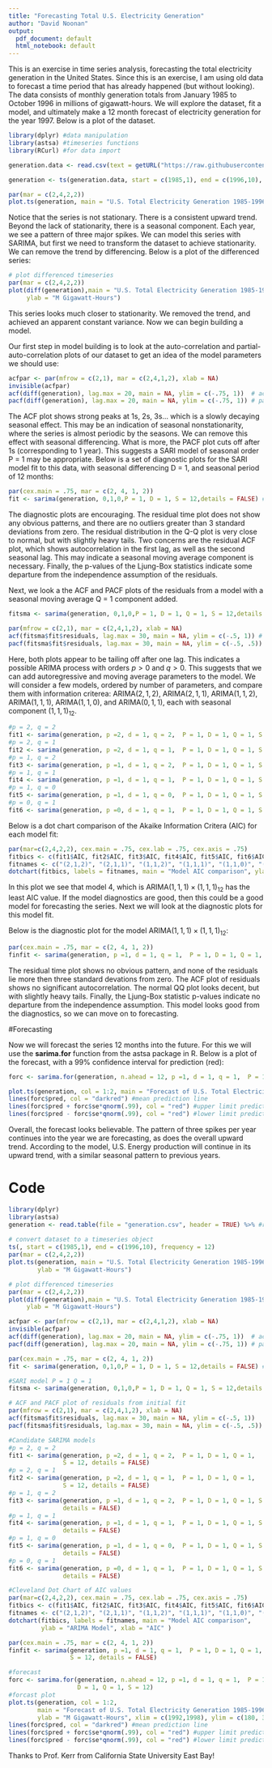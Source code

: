 ```yaml
---
title: "Forecasting Total U.S. Electricity Generation"
author: "David Noonan"
output:
  pdf_document: default
  html_notebook: default
---
```


This is an exercise in time series analysis, forecasting the total electricity generation in the United States. Since this is an exercise, I am using old data to forecast a time period that has already happened (but without looking). The data consists of monthly generation totals from January 1985 to October 1996 in millions of gigawatt-hours. We will explore the dataset, fit a model, and ultimately make a 12 month forecast of electricity generation for the year 1997. Below is a plot of the dataset.

```r
library(dplyr) #data manipulation
library(astsa) #timeseries functions
library(RCurl) #for data import

generation.data <- read.csv(text = getURL("https://raw.githubusercontent.com/DavidNoonan/Electricity-Generation-Forecasting-Project/master/generation.csv"),header = TRUE)

generation <- ts(generation.data, start = c(1985,1), end = c(1996,10), frequency = 12) # convert dataset to a timeseries object
```

```r
par(mar = c(2,4,2,2))
plot.ts(generation, main = "U.S. Total Electricity Generation 1985-1996", ylab = "M Gigawatt-Hours")
```


Notice that the series is not stationary.  There is a consistent upward trend. Beyond the lack of stationarity, there is a seasonal component.  Each year, we see a pattern of three major spikes. We can model this series with SARIMA, but first we need to transform the dataset to achieve stationarity. We can remove the trend by differencing. Below is a plot of the differenced series:

```r
# plot differenced timeseries
par(mar = c(2,4,2,2))
plot(diff(generation),main = "U.S. Total Electricity Generation 1985-1996 (differenced)",
     ylab = "M Gigawatt-Hours") 
```

This series looks much closer to stationarity. We removed the trend, and achieved an apparent constant variance. Now we can begin building a model. \newpage


Our first step in model building is to look at the auto-correlation and partial-auto-correlation plots of our dataset to get an idea of the model parameters we should use:

```r
acfpar <- par(mfrow = c(2,1), mar = c(2,4,1,2), xlab = NA)
invisible(acfpar)
acf(diff(generation), lag.max = 20, main = NA, ylim = c(-.75, 1))  # acf plot
pacf(diff(generation), lag.max = 20, main = NA, ylim = c(-.75, 1)) # pacf plot
```

The ACF plot shows strong peaks at 1s, 2s, 3s... which is a slowly decaying seasonal effect. This may be an indication of seasonal nonstationarity, where the series is almost periodic by the seasons.  We can remove this effect with seasonal differencing.  What is more, the PACF plot cuts off after 1s (corresponding to 1 year). This suggests a SARI model of seasonal order P = 1 may be appropriate.  Below is a set of diagnostic plots for the SARI model fit to this data, with seasonal differencing D = 1, and seasonal period of 12 months:

```r
par(cex.main = .75, mar = c(2, 4, 1, 2))
fit <- sarima(generation, 0,1,0,P = 1, D = 1, S = 12,details = FALSE) #SARI model
```
The diagnostic plots are encouraging.  The residual time plot does not show any obvious patterns, and there are no outliers greater than 3 standard deviations from zero. The residual distribution in the Q-Q plot is very close to normal, but with slightly heavy tails. Two concerns are the residual ACF plot, which shows autocorrelation in the first lag, as well as the second seasonal lag. This may indicate a seasonal moving average component is necessary. Finally, the p-values of the Ljung-Box statistics indicate some departure from the independence assumption of the residuals.  \par \newpage
Next, we look a the ACF and PACF plots of the residuals from a model with a seasonal moving average Q = 1 component added.
```r
fitsma <- sarima(generation, 0,1,0,P = 1, D = 1, Q = 1, S = 12,details = FALSE) #SARI model P = 1 Q = 1
```

```r
par(mfrow = c(2,1), mar = c(2,4,1,2), xlab = NA)
acf(fitsma$fit$residuals, lag.max = 30, main = NA, ylim = c(-.5, 1)) # ACF plot of residuals
pacf(fitsma$fit$residuals, lag.max = 30, main = NA, ylim = c(-.5, .5)) # ACF plot of residuals

```

Here, both plots appear to be tailing off after one lag.  This indicates a possible ARIMA process with orders $p > 0$ and $q > 0$. This suggests that we can add autoregressive and moving average parameters to the model. We will consider a few models, ordered by number of parameters, and compare them with information criterea: 
ARIMA$(2,1,2)$, ARIMA$(2,1,1)$, ARIMA$(1,1,2)$, ARIMA$(1,1,1)$, ARIMA$(1,1,0)$, and ARIMA$(0,1,1)$, each with seasonal component $(1,1,1)_{12}$.
```r
#p = 2, q = 2
fit1 <- sarima(generation, p =2, d = 1, q = 2,  P = 1, D = 1, Q = 1, S = 12, details = FALSE)
#p = 2, q = 1
fit2 <- sarima(generation, p =2, d = 1, q = 1,  P = 1, D = 1, Q = 1, S = 12, details = FALSE)
#p = 1, q = 2
fit3 <- sarima(generation, p =1, d = 1, q = 2,  P = 1, D = 1, Q = 1, S = 12, details = FALSE)
#p = 1, q = 1
fit4 <- sarima(generation, p =1, d = 1, q = 1,  P = 1, D = 1, Q = 1, S = 12, details = FALSE)
#p = 1, q = 0
fit5 <- sarima(generation, p =1, d = 1, q = 0,  P = 1, D = 1, Q = 1, S = 12, details = FALSE)
#p = 0, q = 1
fit6 <- sarima(generation, p =0, d = 1, q = 1,  P = 1, D = 1, Q = 1, S = 12, details = FALSE)
```
Below is a dot chart comparison of the Akaike Information Critera (AIC) for each model fit:
```r
par(mar=c(2,4,2,2), cex.main = .75, cex.lab = .75, cex.axis = .75)
fitbics <- c(fit1$AIC, fit2$AIC, fit3$AIC, fit4$AIC, fit5$AIC, fit6$AIC)
fitnames <- c("(2,1,2)", "(2,1,1)", "(1,1,2)", "(1,1,1)", "(1,1,0)", "(0,1,1)")
dotchart(fitbics, labels = fitnames, main = "Model AIC comparison", ylab = "ARIMA Model", xlab = "AIC" )
```

In this plot we see that model 4, which is ARIMA$(1,1,1) \times (1,1,1)_{12}$ has the least AIC value. If the model diagnostics are good, then this could be a good model for forecasting the series. Next we will look at the diagnostic plots for this model fit. 

\newpage Below is the diagnostic plot for the model ARIMA$(1,1,1) \times (1,1,1)_{12}$:

```r
par(cex.main = .75, mar = c(2, 4, 1, 2))
finfit <- sarima(generation, p =1, d = 1, q = 1,  P = 1, D = 1, Q = 1, S = 12, details = FALSE)
```

The residual time plot shows no obvious pattern, and none of the residuals lie more then three standard devations from zero. The ACF plot of residuals shows no significant autocorrelation. The normal QQ plot looks decent, but with slightly heavy tails. Finally, the Ljung-Box statistic p-values indicate no departure from the independence assumption. This model looks good from the diagnostics, so we can move on to forecasting. \newpage

#Forecasting

Now we will forecast the series 12 months into the future. For this we will use the **sarima.for** function from the astsa package in R.  Below is a plot of the forecast, with a 99% confidence interval for prediction (red):

```r
forc <- sarima.for(generation, n.ahead = 12, p =1, d = 1, q = 1,  P = 1, D = 1, Q = 1, S = 12)
```
```r
plot.ts(generation, col = 1:2, main = "Forecast of U.S. Total Electricity Generation 1985-1996", ylab = "M Gigawatt-Hours", xlim = c(1992,1998), ylim = c(180, 315))
lines(forc$pred, col = "darkred") #mean prediction line
lines(forc$pred + forc$se*qnorm(.99), col = "red") #upper limit prediction
lines(forc$pred - forc$se*qnorm(.99), col = "red") #lower limit prediction
```

Overall, the forecast looks believable. The pattern of three spikes per year continues into the year we are forecasting, as does the overall upward trend. According to the model, U.S. Energy production will continue in its upward trend, with a similar seasonal pattern to previous years.

\newpage

# Code

```r
library(dplyr)
library(astsa)
generation <- read.table(file = "generation.csv", header = TRUE) %>% #read data
  
# convert dataset to a timeseries object
ts(, start = c(1985,1), end = c(1996,10), frequency = 12) 
par(mar = c(2,4,2,2))
plot.ts(generation, main = "U.S. Total Electricity Generation 1985-1996", 
        ylab = "M Gigawatt-Hours")

# plot differenced timeseries
par(mar = c(2,4,2,2))
plot(diff(generation),main = "U.S. Total Electricity Generation 1985-1996 (differenced)",
     ylab = "M Gigawatt-Hours") 

acfpar <- par(mfrow = c(2,1), mar = c(2,4,1,2), xlab = NA)
invisible(acfpar)
acf(diff(generation), lag.max = 20, main = NA, ylim = c(-.75, 1))  # acf plot
pacf(diff(generation), lag.max = 20, main = NA, ylim = c(-.75, 1)) # pacf plot

par(cex.main = .75, mar = c(2, 4, 1, 2))
fit <- sarima(generation, 0,1,0,P = 1, D = 1, S = 12,details = FALSE) #SARI model

#SARI model P = 1 Q = 1
fitsma <- sarima(generation, 0,1,0,P = 1, D = 1, Q = 1, S = 12,details = FALSE)

# ACF and PACF plot of residuals from initial fit
par(mfrow = c(2,1), mar = c(2,4,1,2), xlab = NA)
acf(fitsma$fit$residuals, lag.max = 30, main = NA, ylim = c(-.5, 1)) 
pacf(fitsma$fit$residuals, lag.max = 30, main = NA, ylim = c(-.5, .5)) 

#Candidate SARIMA models
#p = 2, q = 2
fit1 <- sarima(generation, p =2, d = 1, q = 2,  P = 1, D = 1, Q = 1, 
               S = 12, details = FALSE)
#p = 2, q = 1
fit2 <- sarima(generation, p =2, d = 1, q = 1,  P = 1, D = 1, Q = 1, 
               S = 12, details = FALSE)
#p = 1, q = 2
fit3 <- sarima(generation, p =1, d = 1, q = 2,  P = 1, D = 1, Q = 1, S = 12, 
               details = FALSE)
#p = 1, q = 1
fit4 <- sarima(generation, p =1, d = 1, q = 1,  P = 1, D = 1, Q = 1, S = 12, 
               details = FALSE)
#p = 1, q = 0
fit5 <- sarima(generation, p =1, d = 1, q = 0,  P = 1, D = 1, Q = 1, S = 12, 
               details = FALSE)
#p = 0, q = 1
fit6 <- sarima(generation, p =0, d = 1, q = 1,  P = 1, D = 1, Q = 1, S = 12, 
               details = FALSE)

#Cleveland Dot Chart of AIC values
par(mar=c(2,4,2,2), cex.main = .75, cex.lab = .75, cex.axis = .75)
fitbics <- c(fit1$AIC, fit2$AIC, fit3$AIC, fit4$AIC, fit5$AIC, fit6$AIC)
fitnames <- c("(2,1,2)", "(2,1,1)", "(1,1,2)", "(1,1,1)", "(1,1,0)", "(0,1,1)")
dotchart(fitbics, labels = fitnames, main = "Model AIC comparison", 
         ylab = "ARIMA Model", xlab = "AIC" )

par(cex.main = .75, mar = c(2, 4, 1, 2))
finfit <- sarima(generation, p =1, d = 1, q = 1,  P = 1, D = 1, Q = 1, 
                 S = 12, details = FALSE)

#forecast
forc <- sarima.for(generation, n.ahead = 12, p =1, d = 1, q = 1,  P = 1, 
                   D = 1, Q = 1, S = 12)
#forcast plot
plot.ts(generation, col = 1:2, 
        main = "Forecast of U.S. Total Electricity Generation 1985-1996", 
        ylab = "M Gigawatt-Hours", xlim = c(1992,1998), ylim = c(180, 315))
lines(forc$pred, col = "darkred") #mean prediction line
lines(forc$pred + forc$se*qnorm(.99), col = "red") #upper limit prediction
lines(forc$pred - forc$se*qnorm(.99), col = "red") #lower limit prediction
```

Thanks to Prof. Kerr from California State University East Bay!